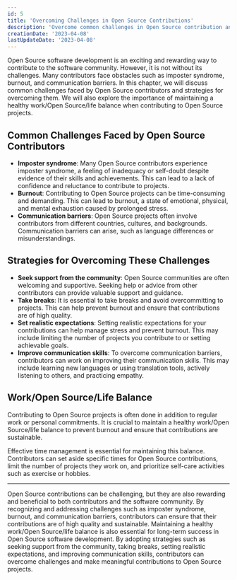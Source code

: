 ```yaml
---
id: 5
title: 'Overcoming Challenges in Open Source Contributions'
description: 'Overcome common challenges in Open Source contribution and maintain work/Open Source/life balance. Learn to tackle imposter syndrome, burnout and communication barriers. Start contributing sustainably today!'
creationDate: '2023-04-08'
lastUpdateDate: '2023-04-08'
---
```

<p class="lead">Open Source software development is an exciting and rewarding way to contribute to the software community. However, it is not without its challenges. Many contributors face obstacles such as imposter syndrome, burnout, and communication barriers. In this chapter, we will discuss common challenges faced by Open Source contributors and strategies for overcoming them. We will also explore the importance of maintaining a healthy work/Open Source/life balance when contributing to Open Source projects.</p>

## Common Challenges Faced by Open Source Contributors

- <strong>Imposter syndrome</strong>: Many Open Source contributors experience imposter syndrome, a feeling of inadequacy or self-doubt despite evidence of their skills and achievements. This can lead to a lack of confidence and reluctance to contribute to projects.
- <strong>Burnout</strong>: Contributing to Open Source projects can be time-consuming and demanding. This can lead to burnout, a state of emotional, physical, and mental exhaustion caused by prolonged stress.
- <strong>Communication barriers</strong>: Open Source projects often involve contributors from different countries, cultures, and backgrounds. Communication barriers can arise, such as language differences or misunderstandings.

## Strategies for Overcoming These Challenges

- <strong>Seek support from the community</strong>: Open Source communities are often welcoming and supportive. Seeking help or advice from other contributors can provide valuable support and guidance.
- <strong>Take breaks</strong>: It is essential to take breaks and avoid overcommitting to projects. This can help prevent burnout and ensure that contributions are of high quality.
- <strong>Set realistic expectations</strong>: Setting realistic expectations for your contributions can help manage stress and prevent burnout. This may include limiting the number of projects you contribute to or setting achievable goals.
- <strong>Improve communication skills</strong>: To overcome communication barriers, contributors can work on improving their communication skills. This may include learning new languages or using translation tools, actively listening to others, and practicing empathy.

## Work/Open Source/Life Balance

Contributing to Open Source projects is often done in addition to regular work or personal commitments. It is crucial to maintain a healthy work/Open Source/life balance to prevent burnout and ensure that contributions are sustainable.

Effective time management is essential for maintaining this balance. Contributors can set aside specific times for Open Source contributions, limit the number of projects they work on, and prioritize self-care activities such as exercise or hobbies.

<hr/>

<p class="lead">Open Source contributions can be challenging, but they are also rewarding and beneficial to both contributors and the software community. By recognizing and addressing challenges such as imposter syndrome, burnout, and communication barriers, contributors can ensure that their contributions are of high quality and sustainable. Maintaining a healthy work/Open Source/life balance is also essential for long-term success in Open Source software development. By adopting strategies such as seeking support from the community, taking breaks, setting realistic expectations, and improving communication skills, contributors can overcome challenges and make meaningful contributions to Open Source projects.</p>
